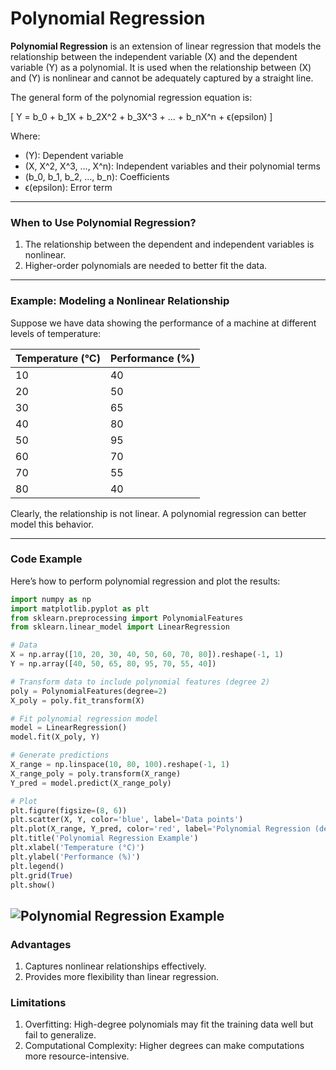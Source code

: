 # Polynomial Regression

**Polynomial Regression** is an extension of linear regression that models the relationship between the independent variable (X) and the dependent variable (Y) as a polynomial. It is used when the relationship between (X) and (Y) is nonlinear and cannot be adequately captured by a straight line.

The general form of the polynomial regression equation is:

[
Y = b_0 + b_1X + b_2X^2 + b_3X^3 + ... + b_nX^n + ϵ(epsilon)
]

Where:

- (Y): Dependent variable
- (X, X^2, X^3, ..., X^n): Independent variables and their polynomial terms
- (b_0, b_1, b_2, ..., b_n): Coefficients
- ϵ(epsilon): Error term

---

### When to Use Polynomial Regression?

1. The relationship between the dependent and independent variables is nonlinear.
2. Higher-order polynomials are needed to better fit the data.

---

### Example: Modeling a Nonlinear Relationship

Suppose we have data showing the performance of a machine at different levels of temperature:

| Temperature (°C) | Performance (%) |
| ---------------- | --------------- |
| 10               | 40              |
| 20               | 50              |
| 30               | 65              |
| 40               | 80              |
| 50               | 95              |
| 60               | 70              |
| 70               | 55              |
| 80               | 40              |

Clearly, the relationship is not linear. A polynomial regression can better model this behavior.

---

### Code Example

Here’s how to perform polynomial regression and plot the results:

```python
import numpy as np
import matplotlib.pyplot as plt
from sklearn.preprocessing import PolynomialFeatures
from sklearn.linear_model import LinearRegression

# Data
X = np.array([10, 20, 30, 40, 50, 60, 70, 80]).reshape(-1, 1)
Y = np.array([40, 50, 65, 80, 95, 70, 55, 40])

# Transform data to include polynomial features (degree 2)
poly = PolynomialFeatures(degree=2)
X_poly = poly.fit_transform(X)

# Fit polynomial regression model
model = LinearRegression()
model.fit(X_poly, Y)

# Generate predictions
X_range = np.linspace(10, 80, 100).reshape(-1, 1)
X_range_poly = poly.transform(X_range)
Y_pred = model.predict(X_range_poly)

# Plot
plt.figure(figsize=(8, 6))
plt.scatter(X, Y, color='blue', label='Data points')
plt.plot(X_range, Y_pred, color='red', label='Polynomial Regression (degree 2)')
plt.title('Polynomial Regression Example')
plt.xlabel('Temperature (°C)')
plt.ylabel('Performance (%)')
plt.legend()
plt.grid(True)
plt.show()
```
![Polynomial Regression Example](/img/machine-learning/polynomial-regression.png "Polynomial Regression Example")
---

### Advantages

1. Captures nonlinear relationships effectively.
2. Provides more flexibility than linear regression.

### Limitations

1. Overfitting: High-degree polynomials may fit the training data well but fail to generalize.
2. Computational Complexity: Higher degrees can make computations more resource-intensive.
